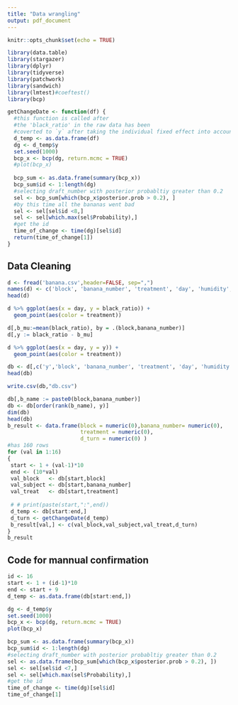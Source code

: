 ```yaml
---
title: "Data wrangling"
output: pdf_document
---
```


```r
knitr::opts_chunk$set(echo = TRUE)
```

```r
library(data.table)
library(stargazer)
library(dplyr)
library(tidyverse)
library(patchwork)
library(sandwich)
library(lmtest)#coeftest()
library(bcp)
```

```r
getChangeDate <- function(df) {
  #this function is called after 
  #the 'black_ratio' in the raw data has been
  #coverted to `y` after taking the individual fixed effect into account
  d_temp <- as.data.frame(df)
  dg <- d_temp$y
  set.seed(1000)
  bcp_x <- bcp(dg, return.mcmc = TRUE)
  #plot(bcp_x)
  
  bcp_sum <- as.data.frame(summary(bcp_x))
  bcp_sum$id <- 1:length(dg)
  #selecting draft_number with posterior probabltiy greater than 0.2
  sel <- bcp_sum[which(bcp_x$posterior.prob > 0.2), ]
  #by this time all the bananas went bad
  sel <- sel[sel$id <8,]
  sel <- sel[which.max(sel$Probability),]
  #get the id
  time_of_change <- time(dg)[sel$id]
  return(time_of_change[1])
}
```


## Data Cleaning

```r
d <- fread('banana.csv',header=FALSE, sep=",")
names(d) <- c('block', 'banana_number', 'treatment', 'day', 'humidity', 'temperature', 'black_ratio', 'weight')
head(d)
```

```r
d %>% ggplot(aes(x = day, y = black_ratio)) + 
  geom_point(aes(color = treatment)) 
```

```r
d[,b_mu:=mean(black_ratio), by = .(block,banana_number)]
d[,y := black_ratio - b_mu]
```

```r
d %>% ggplot(aes(x = day, y = y)) + 
  geom_point(aes(color = treatment)) 
```

```r
db <- d[,c('y','block', 'banana_number', 'treatment', 'day', 'humidity', 'temperature','black_ratio','weight')]
head(db)

write.csv(db,"db.csv")
```

```r
db[,b_name := paste0(block,banana_number)]
db <- db[order(rank(b_name), y)]
dim(db)
head(db)
b_result <- data.frame(block = numeric(0),banana_number= numeric(0),
                       treatment = numeric(0),
                       d_turn = numeric(0) )
#has 160 rows
for (val in 1:16)
{
 start <- 1 + (val-1)*10
 end <- (10*val)
 val_block   <- db[start,block]
 val_subject <- db[start,banana_number]
 val_treat   <- db[start,treatment]
 
 # # print(paste(start,":",end))
 d_temp <- db[start:end,]
 d_turn <- getChangeDate(d_temp)
 b_result[val,] <- c(val_block,val_subject,val_treat,d_turn)
}
b_result
```

## Code for mannual confirmation

```r
id <- 16
start <- 1 + (id-1)*10
end <- start + 9
d_temp <- as.data.frame(db[start:end,])

dg <- d_temp$y
set.seed(1000)
bcp_x <- bcp(dg, return.mcmc = TRUE)
plot(bcp_x)

bcp_sum <- as.data.frame(summary(bcp_x))
bcp_sum$id <- 1:length(dg)
#selecting draft_number with posterior probabltiy greater than 0.2
sel <- as.data.frame(bcp_sum[which(bcp_x$posterior.prob > 0.2), ])
sel <- sel[sel$id <7,]
sel <- sel[which.max(sel$Probability),]
#get the id
time_of_change <- time(dg)[sel$id]
time_of_change[1]
```

